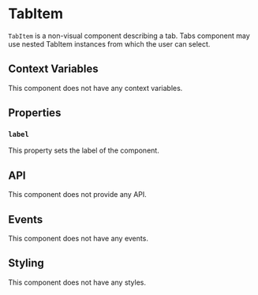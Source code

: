 
# TabItem

`TabItem` is a non-visual component describing a tab. Tabs component may use nested TabItem instances from which the user can select.

## Context Variables

This component does not have any context variables.

## Properties

### `label`

This property sets the label of the component.

## API

This component does not provide any API.

## Events

This component does not have any events.

## Styling

This component does not have any styles.
